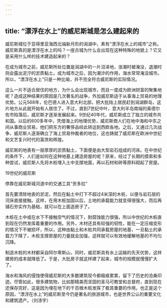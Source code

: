 ```yaml
---
---
---
```

title: “漂浮在水上”的威尼斯城是怎么建起来的
---




威尼斯城位于亚得里亚海西北端新月形的潟湖中，素有“漂浮在水上的城市”之称。威尼斯真的是漂浮在水上的吗？一座古城为什么会出现在这种特殊的地貌上？它又是采用什么样的技术建造起来的？

在成为城市之前，威尼斯所处位置是潟湖中的一片沼泽地，涨潮时被淹没，退潮时则会露出泥泞的淤质黏土。成为城市之后，因为潮汐的作用，海水常常淹没城市。所以，“漂浮在水上”只是一种比喻，并不完全符合威尼斯的实际情况。

这么一片不适合居住的地方，为什么会出现城市，而且一度成为欧洲财富的聚集地呢？造成这种结果的原因是几次著名的战争，外加威尼斯适于从事海上贸易的地理优势。公元568年，伦巴德人进入意大利北部，把大批陆上居民赶到潟湖群岛，这片地方从此就开始有人居住了。不过，直到7世纪中叶，意大利半岛南端的奥德尔佐市陷落后，威尼斯才逐渐发展起来。9世纪40年代，威尼斯成立了独立的城市共和国。以后的600多年中，凭借海上的地理优势，威尼斯商人们在地中海和中东之间从事商业贸易，他们把东方的奢侈品经此转运到西欧各地。之后，又通过几次战争，威尼斯人逐渐确立了海上贸易仲裁者的地位，这也铸就了威尼斯在欧洲中世纪和文艺复兴时代的富庶和辉煌。

威尼斯的地表有一层厚厚的淤质黏土，下面便是由大型岩石组成的河床。在中世纪的条件下，人们是如何在这种地基上建造房屋的呢？原来，经过了长期的摸索和多种尝试，威尼斯人先将木桩埋入土中支撑地面，再以石材和砖等原料砌起了房屋。

19世纪的威尼斯



停靠在威尼斯城河道中的交通工具“贡多拉”



首先要清除地表的淤泥，然后在黏土中打下不超过4米深的木桩，以便与岩石层的河床直接接触。这样，在用木桩加固以后，土地的承载能力就变得很强大，而后再铺石夯实作为基础，就可以在上面造房子了。

木桩在土中或在水下不接触空气的情况下，耐腐蚀能力很强，所以中世纪的木桩直到现在仍然发挥着重要的作用。另外，木材还具有较强的韧性，能在一定压缩变形的情况下不被损坏，所以，这种由黏土和木桩共同承载房屋的地基，一旦黏土的承载力下降了，木桩支撑房屋的力量就会加强，这样就可以有效地缓解地基的不均匀沉降。

制造木桩的木材都采自阿尔卑斯山，同时，威尼斯具有水上运输的先天优势，这样建房的成本就降低了。于是，大批房子就这样建了起来，城市的规模就慢慢扩大了。

海水和海风的侵蚀使得威尼斯的大多数建筑现今都瘢痕累累，留下了历史的沧桑印迹。尽管如此，很多建筑物，比如那精美而坚固的圣马可教堂和总督府，直到现在还保存完好，这是因为埋在地下的千百根木桩发挥了极其重要的作用。也正是这个原因，“漂浮在水上”的威尼斯至今仍是著名的旅游城市，也是世界公认的重要文化和建筑遗产。（刘涤宇）